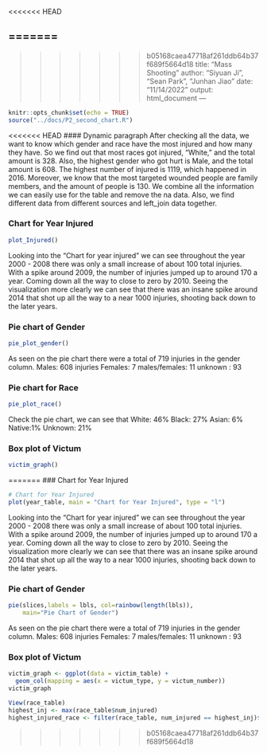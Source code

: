 <<<<<<< HEAD

=======
---
>>>>>>> b05168caea47718af261ddb64b37f689f5664d18
title: "Mass Shooting"
author: "Siyuan Ji", "Sean Park", "Junhan Jiao"
date: "11/14/2022"
output: html_document
---

```r
knitr::opts_chunk$set(echo = TRUE)
source("../docs/P2_second_chart.R")
```


<<<<<<< HEAD
#### Dynamic paragraph
After checking all the data, we want to know which gender and race have the most injured and how many they have. So we find out that most races got injured, "White," and the total amount is 328. Also, the highest gender who got hurt is Male, and the total amount is 608. The highest number of injured is 1119, which happened in 2016. Moreover, we know that the most targeted wounded people are family members, and the amount of people is 130. We combine all the information we can easily use for the table and remove the na data. Also, we find different data from different sources and left_join data together.

### Chart for Year Injured
```r
plot_Injured()
```

Looking into the “Chart for year injured” we can see throughout the year 2000 - 2008 there was only a small increase of about 100 total injuries. With a spike around 2009, the number of injuries jumped up to around 170 a year. Coming down all the way to close to zero by 2010. Seeing the visualization more clearly we can see that there was an insane spike around 2014 that shot up all the way to a near 1000 injuries, shooting back down to the later years. 


### Pie chart of Gender
```r
pie_plot_gender()
```

As seen on the pie chart there were a total of 719 injuries in the gender column. 
Males: 608 injuries 
Females: 7
males/females: 11
unknown : 93

### Pie chart for Race
```r
pie_plot_race()
```

Check the pie chart, we can see that
White: 46%
Black: 27%
Asian: 6%
Native:1%
Unknown: 21%

### Box plot of Victum
```r
victim_graph()
```

=======
### Chart for Year Injured
```r
# Chart for Year Injured
plot(year_table, main = "Chart for Year Injured", type = "l")
```
Looking into the “Chart for year injured” we can see throughout the year 2000 - 2008 there was only a small increase of about 100 total injuries. With a spike around 2009, the number of injuries jumped up to around 170 a year. Coming down all the way to close to zero by 2010. Seeing the visualization more clearly we can see that there was an insane spike around 2014 that shot up all the way to a near 1000 injuries, shooting back down to the later years. 



### Pie chart of Gender
```r
pie(slices,labels = lbls, col=rainbow(length(lbls)),
    main="Pie Chart of Gender")
```
As seen on the pie chart there were a total of 719 injuries in the gender column. 
Males: 608 injuries 
Females: 7
males/females: 11
unknown : 93

### Box plot of Victum
```r
victim_graph <- ggplot(data = victim_table) +
  geom_col(mapping = aes(x = victum_type, y = victum_number))
victim_graph
```


```r
View(race_table)
highest_inj <- max(race_table$num_injured)
highest_injured_race <- filter(race_table, num_injured == highest_inj)$Race
```

>>>>>>> b05168caea47718af261ddb64b37f689f5664d18

